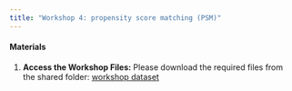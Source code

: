 ```yaml
---
title: "Workshop 4: propensity score matching (PSM)"
---
```


#### Materials

1. **Access the Workshop Files:** Please download the required files from the shared folder: [workshop dataset](https://drive.google.com/drive/folders/1WguQD-Zp4UfYfo_zS7w8i7W9ewZGViiH?usp=sharing)